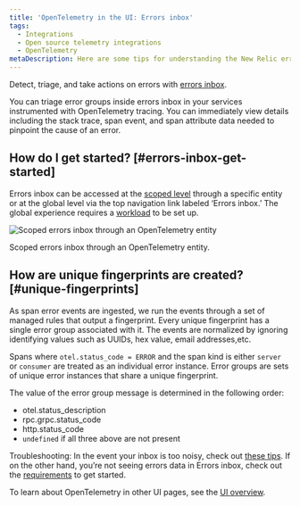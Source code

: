 ```yaml
---
title: 'OpenTelemetry in the UI: Errors inbox'
tags:
  - Integrations
  - Open source telemetry integrations
  - OpenTelemetry
metaDescription: Here are some tips for understanding the New Relic errors inbox for OpenTelemetry.
---
```



Detect, triage, and take actions on errors with [errors inbox](/docs.newrelic.com/docs/errors-inbox/errors-inbox/).

You can triage error groups inside errors inbox in your services instrumented with OpenTelemetry tracing. You can immediately view details including the stack trace, span event, and span attribute data needed to pinpoint the cause of an error.

## How do I get started? [#errors-inbox-get-started]

Errors inbox can be accessed at the [scoped level](/docs/errors-inbox/errors-inbox/#scoped) through a specific entity or at the global level via the top navigation link labeled ‘Errors inbox.’ The global experience requires a [workload](/docs/new-relic-solutions/new-relic-one/workloads/use-workloads/) to be set up.

<img
  title="Scoped errors inbox through an OpenTelemetry entity"
  alt="Scoped errors inbox through an OpenTelemetry entity"
  src={errorgroupOccurences}
/>

<figcaption>
  Scoped errors inbox through an OpenTelemetry entity.
</figcaption>

## How are unique fingerprints are created? [#unique-fingerprints]

As span error events are ingested, we run the events through a set of managed rules that output a fingerprint. Every unique fingerprint has a single error group associated with it. The events are normalized by ignoring identifying values such as UUIDs, hex value, email addresses,etc.

Spans where `otel.status_code = ERROR` and the span kind is either `server` or `consumer` are treated as an individual error instance. Error groups are sets of unique error instances that share a unique fingerprint.

The value of the error group message is determined in the following order:
* otel.status_description
* rpc.grpc.status_code
* http.status_code
* `undefined` if all three above are not present

Troubleshooting: In the event your inbox is too noisy, check out [these tips](/docs/errors-inbox/errors-inbox/#similar-events). If on the other hand, you’re not seeing errors data in Errors inbox, check out the [requirements](/docs/errors-inbox/errors-inbox#requirements) to get started.

To learn about OpenTelemetry in other UI pages, see the [UI overview](/docs/more-integrations/open-source-telemetry-integrations/opentelemetry/view-your-data/opentelemetry-view-your-data).